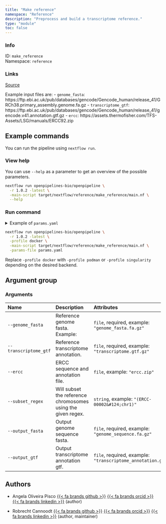 ```yaml
---
title: "Make reference"
namespace: "Reference"
description: "Preprocess and build a transcriptome reference."
type: "module"
toc: false
---
```


::: {.column-margin}

### Info

ID: `make_reference`  
Namespace: `reference`

### Links
[Source](https://github.com/openpipelines-bio/openpipeline/blob/1.0.2/src/reference/make_reference/config.vsh.yaml){.btn-action .btn-sm .btn-info .btn role="button"}

:::

Example input files are:
  - `genome_fasta`: https://ftp.ebi.ac.uk/pub/databases/gencode/Gencode_human/release_41/GRCh38.primary_assembly.genome.fa.gz
  - `transcriptome_gtf`: https://ftp.ebi.ac.uk/pub/databases/gencode/Gencode_human/release_41/gencode.v41.annotation.gtf.gz
  - `ercc`: https://assets.thermofisher.com/TFS-Assets/LSG/manuals/ERCC92.zip


## Example commands

You can run the pipeline using `nextflow run`.

### View help

You can use `--help` as a parameter to get an overview of the possible parameters.

```bash
nextflow run openpipelines-bio/openpipeline \
  -r 1.0.2 -latest \
  -main-script target/nextflow/reference/make_reference/main.nf \
  --help
```

### Run command

<details>
<summary>Example of `params.yaml`</summary>
```yaml
# Arguments
genome_fasta: # please fill in - example: "genome_fasta.fa.gz"
transcriptome_gtf: # please fill in - example: "transcriptome.gtf.gz"
# ercc: "ercc.zip"
# subset_regex: "(ERCC-00002|chr1)"
# output_fasta: "$id.$key.output_fasta.gz"
# output_gtf: "$id.$key.output_gtf.gz"

# Nextflow input-output arguments
publish_dir: # please fill in - example: "output/"
# param_list: "my_params.yaml"
```
</details>

```bash
nextflow run openpipelines-bio/openpipeline \
  -r 1.0.2 -latest \
  -profile docker \
  -main-script target/nextflow/reference/make_reference/main.nf \
  -params-file params.yaml
```

:::{.callout-note}
Replace `-profile docker` with `-profile podman` or `-profile singularity` depending on the desired backend.
:::

## Argument group

### Arguments

|Name                  |Description                                                  |Attributes                                                     |
|:----------|:--------------------------------------------------|:--------------------|
|`--genome_fasta`      |Reference genome fasta. Example:                             |`file`, required, example: `"genome_fasta.fa.gz"`              |
|`--transcriptome_gtf` |Reference transcriptome annotation.                          |`file`, required, example: `"transcriptome.gtf.gz"`            |
|`--ercc`              |ERCC sequence and annotation file.                           |`file`, example: `"ercc.zip"`                                  |
|`--subset_regex`      |Will subset the reference chromosomes using the given regex. |`string`, example: `"(ERCC-00002&#124;chr1)"`                  |
|`--output_fasta`      |Output genome sequence fasta.                                |`file`, required, example: `"genome_sequence.fa.gz"`           |
|`--output_gtf`        |Output transcriptome annotation gtf.                         |`file`, required, example: `"transcriptome_annotation.gtf.gz"` |

## Authors


  * Angela Oliveira Pisco [{{< fa brands github >}}](https://github.com/aopisco) [{{< fa brands orcid >}}](https://orcid.org/0000-0003-0142-2355) [{{< fa brands linkedin >}}](https://linkedin.com/in/aopisco) (author)

  * Robrecht Cannoodt [{{< fa brands github >}}](https://github.com/rcannood) [{{< fa brands orcid >}}](https://orcid.org/0000-0003-3641-729X) [{{< fa brands linkedin >}}](https://linkedin.com/in/robrechtcannoodt) (author, maintainer)

